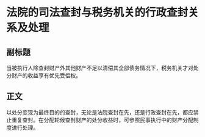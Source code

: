 # 法院的司法查封与税务机关的行政查封关系及处理
## 副标题
当被执行人除查封财产外其他财产不足以清偿其全部债务情况下，税务机关才对处分财产的收益享有优先受偿权。
## 正文
以处分变现为最终目的的查封，无论是法院查封在先，还是行政查封在先，都应禁止重复查封。在分配轮候查封财产的处分收益时，可参照民事执行中的财产分配制度进行处理。